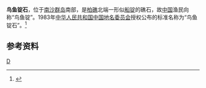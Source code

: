 {{Infobox Disputed Islands
| plural = yes
| name             =鸟鱼锭石
| image name       = 
| image caption    = 
| image size       = 
| locator map      = {{Location map+|Spratly_Islands|float=center|width=300|caption=鸟鱼锭石的位置 
|places=
{{location map~ |Spratly_Islands|marksize=6 |lat=8.175833|long=113.2625|label='''鸟鱼锭石''' |position=bottom}}
}}
| map_custom       = yes
| native name      = 
| native name link = 
| other_names         = 
| location         = [[南海|南海]]
| coordinates      = {{Coord|8|10|33|N|113|15|45|E|display=inline,title}}
| archipelago      = [[南沙群岛|南沙群岛]]
| total islands    = 
| major islands    = 
| area             =
| length           =
| width            =
| coastline        =
| highest mount    = 
| elevation        = 
| country                          = 越南
| country admin divisions title   = 
| country admin divisions         = 
| country claim                 = PRC
| country 1 claim = VNM
| population       = 
| population as of = 
| density          = 
| ethnic groups    = 
| additional info  =
}}
'''鸟鱼锭石'''，位于[[南沙群岛|南沙群岛]]南部，是[[柏礁|柏礁]]北端一形似[[船锭|船锭]]的礁石，故[[中国|中国]]渔民向称“鸟鱼锭”。1983年[[中华人民共和国|中华人民共和国]][[中国地名委员会|中国地名委员会]]授权公布的标准名称为“鸟鱼锭石”。<ref>{{cite book zh |author=广东省地名委员会 |title=《南海诸岛地名资料汇编》 |format=M |edition=1 |location=广州 |publisher=广东省地图出版社 |date=1987 |pages=208|id= ISBN 80522-023-9}}</ref>

==参考资料==
{{reflist}}
{{有争议的地区小作品}}
[[Category:南沙群岛|D]]